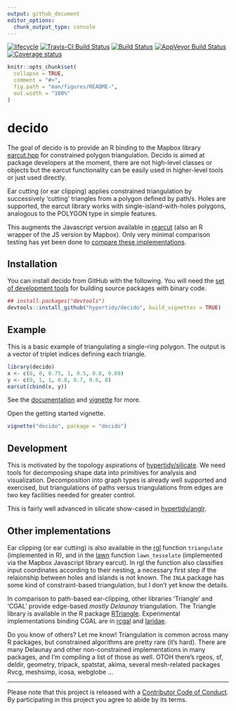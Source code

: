 ```yaml
---
output: github_document
editor_options: 
  chunk_output_type: console
---
```


<!-- README.md is generated from README.Rmd. Please edit that file -->

[![lifecycle](https://img.shields.io/badge/lifecycle-maturing-blue.svg)](https://www.tidyverse.org/lifecycle/#maturing)
[![Travis-CI Build Status](http://badges.herokuapp.com/travis/hypertidy/decido?branch=master&env=BUILD_NAME=trusty_release&label=linux)](https://travis-ci.org/hypertidy/decido)
[![Build Status](http://badges.herokuapp.com/travis/hypertidy/decido?branch=master&env=BUILD_NAME=osx_release&label=osx)](https://travis-ci.org/hypertidy/decido) 
[![AppVeyor Build Status](https://ci.appveyor.com/api/projects/status/github/hypertidy/decido?branch=master&svg=true)](https://ci.appveyor.com/project/mdsumner/decido) 
[![Coverage status](https://codecov.io/gh/hypertidy/decido/branch/master/graph/badge.svg)](https://codecov.io/github/hypertidy/decido?branch=master)


```r
knitr::opts_chunk$set(
  collapse = TRUE,
  comment = "#>",
  fig.path = "man/figures/README-",
  out.width = "100%"
)
```
# decido

The goal of decido is to provide an R binding to the Mapbox library [earcut.hpp](https://github.com/mapbox/earcut.hpp) for constrained polygon triangulation. Decido is aimed at package developers
at the moment, there are not high-level classes or objects but the earcut
functionality can be easily used in higher-level tools or just used directly. 

Ear cutting (or ear clipping) applies constrained triangulation by 
successively 'cutting' triangles from a polygon defined by path/s. Holes are supported, the earcut library works with 
single-island-with-holes polygons, analogous to the POLYGON type in simple features. 

This augments the Javascript version available in [rearcut](https://github.com/hypertidy/rearcut.git) (also an R wrapper of the JS version by Mapbox). Only very minimal comparison  testing has yet been done to [compare these implementations](http://rpubs.com/cyclemumner/364247). 


## Installation

You can install decido from GitHub with the following. You will need
the [set of development tools](https://www.rstudio.com/products/rpackages/devtools/) for building source packages with binary code. 


```R
## install.packages("devtools")
devtools::install_github("hypertidy/decido", build_vignettes = TRUE)
```

## Example

This is a basic example of triangulating a single-ring polygon. The
output is a vector of triplet indices defining each triangle. 


```r
library(decido)
x <- c(0, 0, 0.75, 1, 0.5, 0.8, 0.69)
y <- c(0, 1, 1, 0.8, 0.7, 0.6, 0)
earcut(cbind(x, y))
```

See the [documentation](https://hypertidy.github.io/decido/) and [vignette](https://hypertidy.github.io/decido/articles/decido.html) for more. 

Open the getting started vignette. 

```R
vignette("decido", package = "decido")
```

## Development

This is motivated by the topology aspirations of  [hypertidy/silicate](https://github.com/hypertidy/silicate). We need tools for decomposing shape data into primitives for analysis and visualization. Decomposition into graph types is already well supported and exercised, but triangulations of paths versus triangulations from edges are two key facilities needed for greater control. 

This is fairly well advanced in silicate show-cased in [hypertidy/anglr](https://github.com/hypertidy/anglr). 



## Other implementations

Ear clipping (or ear cutting) is also available in the [rgl](https://CRAN.r-project.org/package=rgl) function `triangulate` (implemented in R), and in the [lawn](https://CRAN.r-project.org/package=lawn) function `lawn_tesselate` (implemented via the Mapbox Javascript library earcut).  In rgl the function also classifies input coordinates according to their nesting, a necessary first step if the relaionship between holes and islands is not known.  The `INLA` package has some
kind of constraint-based triangulation, but I don't yet know the details. 

In comparison to path-based ear-clipping, other libraries 'Triangle' and 'CGAL' provide edge-based *mostly Delaunay* triangulation. The Triangle library is available in the R package [RTriangle](https://CRAN.r-project.org/package=RTriangle). Experimental implementations binding CGAL are in [rcgal](https://github.com/s-u/rcgal) and [laridae](https://github.com/hypertidy/laridae). 


Do you know of others? Let me know!  Triangulation is common across 
many R packages, but constrained algorithms are pretty rare (it's hard).  There are many Delaunay and other non-constrained implementations in many packages, and I'm compiling a list of those as well. OTOH there's rgeos, sf, deldir, geometry, tripack, spatstat, akima, several mesh-related packages Rvcg, meshsimp, icosa, webglobe ...



---

Please note that this project is released with a [Contributor Code of Conduct](CODE_OF_CONDUCT.md).  By participating in this project you agree to abide by its terms.
